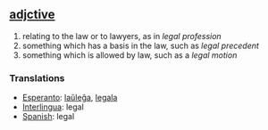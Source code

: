 == [[adjctive]] ==
# relating to the law or to lawyers, as in ''legal profession''
# something which has a basis in the law, such as ''legal precedent''
# something which is allowed by law, such as a ''legal motion''

=== Translations ===
*[[Esperanto]]: [[laŭleĝa]], [[legala]]
*[[Interlingua]]: legal
*[[Spanish]]: legal
